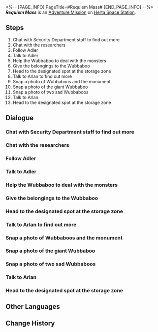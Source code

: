 <%-- [PAGE_INFO]
PageTitle=#Requiem Mass#
[END_PAGE_INFO] --%>
{{Stub|Dialogue.}}
{{Mission Infobox
|id            = 2000116
|title         = 
|image         = <!--Mission Requiem Mass.png-->
|type          = Adventure
|event_name    = 
|chapter       = 
|requirements  = 
* [[Adventure Mission]] ''[[Road to Revival]]'' completed
* [[Trailblaze Mission]] ''[[Not Good With Farewells]]'' completed
* Reach [[Trailblaze Level]] 19
|summary       = Collaborating with the Security Department, you investigated the space station's Stop-Motion Shadow event and discovered that the Wubbaboos were responsible. They asked you to recover Eikura Shuu's relics, which were taken away by the Legion monsters.<br />Although Eikura Shuu has passed away, his memory lives on in the souls of the Wubbaboos...
|characters    = Adler; Anxious Security Department Member; Arlan; Lone Wubbaboo; Timid Security Department Member; Trailblazer; Wubbaboo
|startLocation = [[Herta Space Station]] - [[Master Control Zone]]
|world         = Herta Space Station
|area          = Master Control Zone
|prev          = Road to Revival
|next          = 
|rewards       = Trailblaze EXP*250; Stellar Jade*40; Wubbaboo (Profile Picture)*1 { text = Wubbaboo }; Hertareum*50; Sparse Aether*12; Credit*12,000
}}
'''''Requiem Mass''''' is an [[Adventure Mission]] on [[Herta Space Station]].

==Steps==
# Chat with Security Department staff to find out more
# Chat with the researchers
# Follow Adler
# Talk to Adler
# Help the Wubbaboo to deal with the monsters
# Give the belongings to the Wubbaboo
# Head to the designated spot at the storage zone
# Talk to Arlan to find out more
# Snap a photo of Wubbaboos and the monument
# Snap a photo of the giant Wubbaboo
# Snap a photo of two sad Wubbaboos
# Talk to Arlan
# Head to the designated spot at the storage zone

<!--
==Gameplay Notes==

--><!--
==Trial Character==

-->
==Dialogue==
{{Stub Dialogue}}
{{Dialogue End}}

===Chat with Security Department staff to find out more{{subst:void|<!--200011601-->}}===
{{Mission Description|type=adventure|location=Supply Zone|update|News about the Stop-Motion Shadow sends the space station wild.<br />The Security Department is investigating the incident. Perhaps you could learn something straight from the horse's mouth?}}
{{Dialogue Start}}
:{{tx}}
{{Dialogue End}}

===Chat with the researchers{{subst:void|<!--200011602-->}}===
{{Mission Description|type=adventure|location=Base Zone|update|Security is understaffed, and their director Arlan suggests first interviewing some of the eyewitnesses.<br />During your chat, you gradually come to realize what this Shadow actually is...}}
{{Dialogue Start}}
:{{tx}}
{{Dialogue End}}

===Follow Adler{{subst:void|<!--200011606-->}}===
{{Mission Description|type=adventure|location=Supply Zone|update|There appears to be a deeper secret behind Adler's strange behavior. You decide to tail him and see what he's getting up to.}}
{{Dialogue Start}}
:{{tx}}
{{Dialogue End}}

===Talk to Adler{{subst:void|<!--200011607-->}}===
{{Mission Description|type=adventure|location=Supply Zone|update|Adler previously said he didn't know where the Wubbaboo was, but he's actually conspiring with it right now.<br />You decide to go up and ask what exactly is going on...}}
{{Dialogue Start}}
:{{tx}}
{{Dialogue End}}

===Help the Wubbaboo to deal with the monsters{{subst:void|<!--200011608-->}}===
{{Mission Description|type=adventure|location=Storage Zone|update|A researcher was robbed blind by monsters of the Legion. The Wubbaboo asks you to help retrieve the goods.<br />Getting rid of Legion remnants around the space station is the Security Department's job. You and Arlan both agree to this request.}}
{{Dialogue Start}}
:{{tx}}
{{Dialogue End}}

===Give the belongings to the Wubbaboo{{subst:void|<!--200011620-->}}===
{{Mission Description|type=adventure|location=Supply Zone|update|You manage to get all of that researcher's belongings back from the Legion monsters.<br />Despite not knowing whether Wubbaboos even have hands, you return the items &mdash; as promised &mdash; back to the Wubbaboo.}}
{{Dialogue Start}}
:{{tx}}
{{Dialogue End}}

===Head to the designated spot at the storage zone{{subst:void|<!--200011622-->}}===
{{Mission Description|type=adventure|location=Storage Zone|update|It turns out that the Wubbaboo was after possessions the researcher Eikura Shuu had left behind.<br />With the Wubbaboo's approval, it tells you the location of the Wubbaboo stronghold. You and Arlan decide to go investigate.}}
{{Dialogue Start}}
:{{tx}}
{{Dialogue End}}

===Talk to Arlan to find out more{{subst:void|<!--200011623-->}}===
{{Mission Description|type=adventure|location=Storage Zone|update|When you reach the end, you and Arlan discover Wubbaboos gathered before their monument.<br />Arlan seems to understand what's going on. Ask him about what is happening.}}
{{Dialogue Start}}
:{{tx}}
{{Dialogue End}}

===Snap a photo of Wubbaboos and the monument{{subst:void|<!--200011625-->}}===
{{Mission Description|type=adventure|location=Storage Zone|update|A commemoration held in order to forget &mdash; Arlan asks you to help snap a photo of Wubbaboos surrounding the monument.}}
{{Dialogue Start}}
:{{tx}}
{{Dialogue End}}

===Snap a photo of the giant Wubbaboo{{subst:void|<!--200011626-->}}===
{{Dialogue Start}}
:{{tx}}
{{Dialogue End}}

===Snap a photo of two sad Wubbaboos{{subst:void|<!--200011627-->}}===
{{Dialogue Start}}
:{{tx}}
{{Dialogue End}}

===Talk to Arlan{{subst:void|<!--200011628-->}}===
{{Mission Description|type=adventure|location=Storage Zone|update|You snap all the photos as per Arlan's request.<br />As the witness to all of this, Arlan seems to have something else to say to you.}}
{{Dialogue Start}}
:{{tx}}
{{Dialogue End}}

===Head to the designated spot at the storage zone{{subst:void|<!--200011621-->}}===
{{Mission Description|type=adventure|location=Storage Zone|update|It turns out that the Wubbaboo was after possessions the researcher Eikura Shuu had left behind.<br />With the Wubbaboo's approval, it tells you the location of the Wubbaboo stronghold. You and Arlan decide to go investigate.}}
{{Dialogue Start}}
:{{tx}}
{{Dialogue End}}

==Other Languages==
{{Other Languages
|en   = Requiem Mass
|zhs  = 安魂弥撒
|zht  = 安魂彌撒
|ja   = レクイエム
|ko   = 위령 미사
|es   = Misa de réquiem
|fr   = Messe de requiem
|ru   = Заупокойная месса
|th   = สู่ความสงบ
|vi   = Lễ Cầu Siêu
|de   = Totenmesse
|id   = Perayaan Massal Arwah
|pt   = Missa de Réquiem
}}

==Change History==
{{Change History|1.0}}
